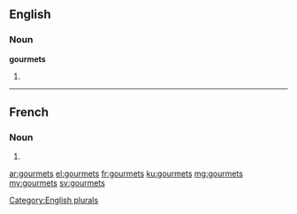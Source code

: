 ==English==

===Noun===
'''gourmets'''

# {{plural of|gourmet}}

[[Category:English plurals]]

----

==French==

===Noun===
{{head|fr|g=m-p}}

# {{plural of|gourmet|lang=fr}}

[[ar:gourmets]]
[[el:gourmets]]
[[fr:gourmets]]
[[ku:gourmets]]
[[mg:gourmets]]
[[my:gourmets]]
[[sv:gourmets]]